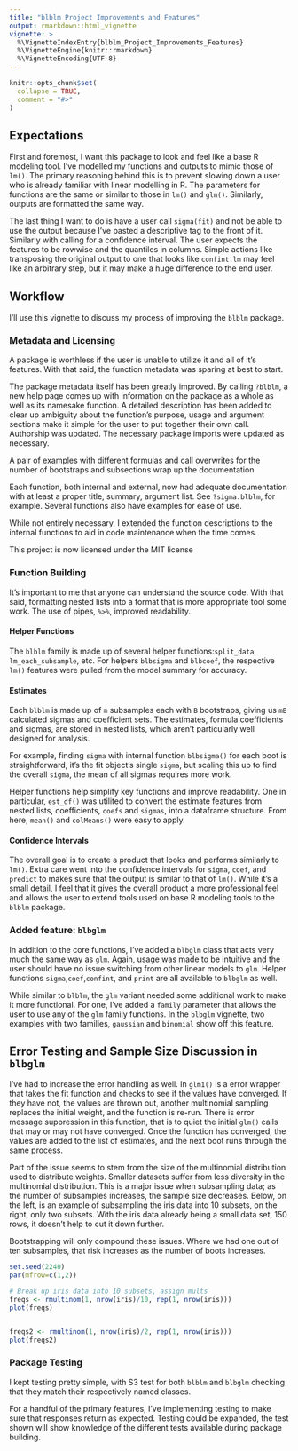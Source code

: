 ```yaml
---
title: "blblm Project Improvements and Features"
output: rmarkdown::html_vignette
vignette: >
  %\VignetteIndexEntry{blblm_Project_Improvements_Features}
  %\VignetteEngine{knitr::rmarkdown}
  %\VignetteEncoding{UTF-8}
---
```


```r
knitr::opts_chunk$set(
  collapse = TRUE,
  comment = "#>"
)
```


## Expectations

First and foremost, I want this package to look and feel like a base R modeling tool. I've modelled my functions and outputs to mimic those of `lm()`. The primary reasoning behind this is to prevent slowing down a user who is already familiar with linear modelling in R. The parameters for functions are the same or similar to those in `lm()` and `glm()`. Similarly, outputs are formatted the same way. 

The last thing I want to do is have a user call `sigma(fit)` and not be able to use the output because I've pasted a descriptive tag to the front of it. Similarly with calling for a confidence interval. The user expects the features to be rowwise and the quantiles in columns. Simple actions like transposing the original output to one that looks like `confint.lm` may feel like an arbitrary step, but it may make a huge difference to the end user. 



## Workflow 
I'll use this vignette to discuss my process of improving the `blblm` package. 


### Metadata and Licensing

A package is worthless if the user is unable to utilize it and all of it's features. With that said, the function metadata was sparing at best to start. 

The package metadata itself has been greatly improved. By calling `?blblm`, a new help page comes up with information on the package as a whole as well as its namesake function. A detailed description has been added to clear up ambiguity about the function's purpose, usage and argument sections make it simple for the user to put together their own call. Authorship was updated. The necessary package imports were updated as necessary.

A pair of examples with different formulas and call overwrites for the number of bootstraps and subsections wrap up the documentation

Each function, both internal and external, now had adequate documentation with at least a proper title, summary, argument list. See `?sigma.blblm`, for example.  Several functions also have examples for ease of use. 

While not entirely necessary, I extended the function descriptions to the internal functions to aid in code maintenance when the time comes. 

This project is now licensed under the MIT license 

### Function Building 

It's important to me that anyone can understand the source code. With that said, formatting nested lists into a format that is more appropriate tool some work. The use of pipes, `%>%`, improved readability. 

#### Helper Functions 

The `blblm` family is made up of several helper functions:`split_data`, `lm_each_subsample`, etc. For helpers `blbsigma` and `blbcoef`, the respective `lm()` features were pulled from the model summary for accuracy. 


#### Estimates 

Each `blblm` is made up of `m` subsamples each with `B` bootstraps, giving us `mB` calculated sigmas and coefficient sets. The estimates, formula coefficients and sigmas, are stored in nested lists, which aren't particularly well designed for analysis. 

For example, finding `sigma` with internal function `blbsigma()` for each boot is straightforward, it's the fit object's single `sigma`, but scaling this up to find the overall `sigma`, the mean of all sigmas requires more work. 

Helper functions help simplify key functions and improve readability. One in particular, `est_df()` was utilited to convert the estimate features from nested lists, coefficients, `coefs` and `sigmas`, into a dataframe structure. From here, `mean()` and `colMeans()` were easy to apply. 

#### Confidence Intervals 

The overall goal is to create a product that looks and performs similarly to `lm()`. Extra care went into the confidence intervals for `sigma`, `coef`, and `predict` to makes sure that the output is similar to that of `lm()`. While it's a small detail, I feel that it gives the overall product a more professional feel and allows the user to extend tools used on base R modeling tools to the `blblm` package. 

### Added feature: `blbglm`

In addition to the core functions, I've added a `blbglm` class that acts very much the same way as `glm`. Again, usage was made to be intuitive and the user should have no issue switching from other linear models to `glm`. Helper functions `sigma`,`coef`,`confint`, and `print` are all available to `blbglm` as well. 

While similar to `blblm`, the `glm` variant needed some additional work to make it more functional. For one, I've added a `family` parameter that allows the user to use any of the `glm` family functions. In the `blbglm` vignette, two examples with two families, `gaussian` and `binomial` show off this feature. 


## Error Testing and Sample Size Discussion in `blbglm` 

I've had to increase the error handling as well. In `glm1()` is a error wrapper that takes the fit function and checks to see if the values have converged. If they have not, the values are thrown out, another multinomial sampling replaces the initial weight, and the function is re-run. There is error message suppression in this function, that is to quiet the initial `glm()` calls that may or may not have converged. Once the function has converged, the values are added to the list of estimates, and the next boot runs through the same process. 

Part of the issue seems to stem from the size of the multinomial distribution used to distribute weights. Smaller datasets suffer from less diversity in the multinomial distribution. This is a major issue when subsampling data; as the number of subsamples increases, the sample size decreases. Below, on the left, is an example of subsampling the iris data into 10 subsets, on the right, only two subsets. With the iris data already being a small data set, 150 rows, it doesn't help to cut it down further.

Bootstrapping will only compound these issues. Where we had one out of ten subsamples, that risk increases as the number of boots increases. 

```r
set.seed(2240)
par(mfrow=c(1,2))

# Break up iris data into 10 subsets, assign mults
freqs <- rmultinom(1, nrow(iris)/10, rep(1, nrow(iris)))
plot(freqs)


freqs2 <- rmultinom(1, nrow(iris)/2, rep(1, nrow(iris)))
plot(freqs2)

```


### Package Testing 

I kept testing pretty simple, with S3 test for both `blblm` and `blbglm` checking that they match their respectively named classes. 

For a handful of the primary features, I've implementing testing to make sure that responses return as expected. Testing could be expanded, the test shown will show knowledge of the different tests available during package building. 




